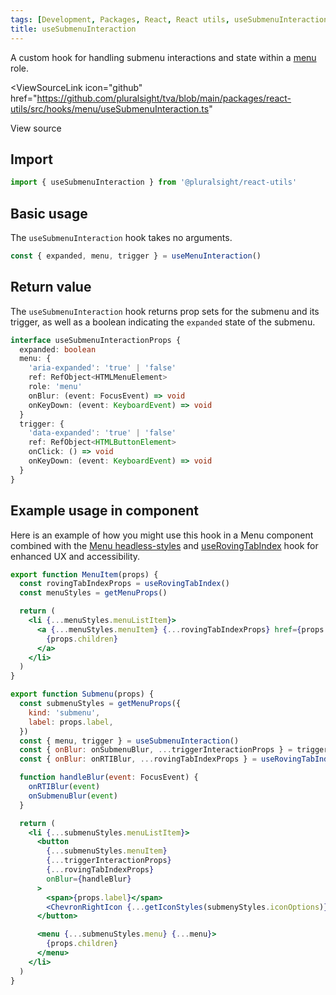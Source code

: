 ```yaml
---
tags: [Development, Packages, React, React utils, useSubmenuInteraction, hooks]
title: useSubmenuInteraction
---
```



A custom hook for handling submenu interactions and state within a [menu](https://developer.mozilla.org/en-US/docs/Web/Accessibility/ARIA/Roles/menu_role) role.

<ViewSourceLink
  icon="github"
  href="https://github.com/pluralsight/tva/blob/main/packages/react-utils/src/hooks/menu/useSubmenuInteraction.ts"
>
  View source
</ViewSourceLink>

## Import

```javascript
import { useSubmenuInteraction } from '@pluralsight/react-utils'
```

## Basic usage

The `useSubmenuInteraction` hook takes no arguments.

```jsx
const { expanded, menu, trigger } = useMenuInteraction()
```

## Return value

The `useSubmenuInteraction` hook returns prop sets for the submenu and its trigger, as well as a boolean indicating the `expanded` state of the submenu.

```typescript
interface useSubmenuInteractionProps {
  expanded: boolean
  menu: {
    'aria-expanded': 'true' | 'false'
    ref: RefObject<HTMLMenuElement>
    role: 'menu'
    onBlur: (event: FocusEvent) => void
    onKeyDown: (event: KeyboardEvent) => void
  }
  trigger: {
    'data-expanded': 'true' | 'false'
    ref: RefObject<HTMLButtonElement>
    onClick: () => void
    onKeyDown: (event: KeyboardEvent) => void
  }
}
```

## Example usage in component

Here is an example of how you might use this hook in a Menu component combined with the [Menu headless-styles](../headless-styles/Menu.mdx) and [useRovingTabIndex](./use-roving-tabindex.mdx) hook for enhanced UX and accessibility.

```jsx
export function MenuItem(props) {
  const rovingTabIndexProps = useRovingTabIndex()
  const menuStyles = getMenuProps()

  return (
    <li {...menuStyles.menuListItem}>
      <a {...menuStyles.menuItem} {...rovingTabIndexProps} href={props.href}>
        {props.children}
      </a>
    </li>
  )
}

export function Submenu(props) {
  const submenuStyles = getMenuProps({
    kind: 'submenu',
    label: props.label,
  })
  const { menu, trigger } = useSubmenuInteraction()
  const { onBlur: onSubmenuBlur, ...triggerInteractionProps } = trigger
  const { onBlur: onRTIBlur, ...rovingTabIndexProps } = useRovingTabIndex()

  function handleBlur(event: FocusEvent) {
    onRTIBlur(event)
    onSubmenuBlur(event)
  }

  return (
    <li {...submenuStyles.menuListItem}>
      <button
        {...submenuStyles.menuItem}
        {...triggerInteractionProps}
        {...rovingTabIndexProps}
        onBlur={handleBlur}
      >
        <span>{props.label}</span>
        <ChevronRightIcon {...getIconStyles(submenyStyles.iconOptions)} />
      </button>

      <menu {...submenuStyles.menu} {...menu}>
        {props.children}
      </menu>
    </li>
  )
}
```
